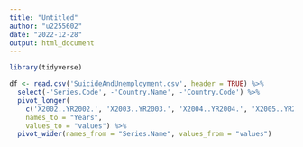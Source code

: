 ---
title: "Untitled"
author: "u2255602"
date: "2022-12-28"
output: html_document
---

```{r}
library(tidyverse)
```

```{r}
df <- read.csv('SuicideAndUnemployment.csv', header = TRUE) %>%
  select(-'Series.Code', -'Country.Name', -'Country.Code') %>%
  pivot_longer(
    c('X2002..YR2002.', 'X2003..YR2003.', 'X2004..YR2004.', 'X2005..YR2005.', 'X2006..YR2006.', 'X2007..YR2007.', 'X2008..YR2008.', 'X2009..YR2009.', 'X2010..YR2010.', 'X2011..YR2011.', 'X2012..YR2012.', 'X2013..YR2013.', 'X2014..YR2014.', 'X2015..YR2015.', 'X2016..YR2016.', 'X2017..YR2017.', 'X2018..YR2018.', 'X2019..YR2019.'), 
    names_to = "Years", 
    values_to = "values") %>% 
  pivot_wider(names_from = "Series.Name", values_from = "values")
```

```{r}

```
